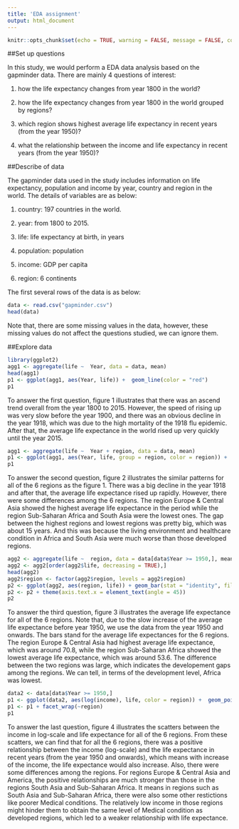 ```yaml
---
title: 'EDA assignment'
output: html_document
---
```


```r
knitr::opts_chunk$set(echo = TRUE, warning = FALSE, message = FALSE, comment = "")
```


##Set up questions

In this study, we would perform a EDA data analysis based on the gapminder data. There are mainly 4 questions of interest:

1. how the life expectancy changes from year 1800 in the world? 

2. how the life expectancy changes from year 1800 in the world grouped by regions? 

3. which region shows highest average life expectancy in recent years (from the year 1950)? 

4. what the relationship between the income and life expectancy in recent years (from the year 1950)? 



##Describe of data

The gapminder data used in the study includes information on life expectancy, population and income by year, country and region in the world. The details of variables are as below:

1. country: 197 countries in the world.

2. year: from 1800 to 2015.

3. life: life expectancy at birth, in years

4. population: population

5. income: GDP per capita

6. region: 6 continents 

The first several rows of the data is as below:


```r
data <- read.csv("gapminder.csv")
head(data)
```

Note that, there are some missing values in the data, however, these missing values do not affect the questions studied, we can ignore them.

##Explore data

```r
library(ggplot2)
agg1 <- aggregate(life ~  Year, data = data, mean)
head(agg1)
p1 <- ggplot(agg1, aes(Year, life)) +  geom_line(color = "red")
p1
```

To answer the first question, figure 1 illustrates that there was an ascend trend overall from the year 1800 to 2015. However, the speed of rising up was very slow before the year 1900, and there was an obvious decline in the year 1918, which was due to the high mortality of the 1918 flu epidemic. After that, the average life expectance in the world rised up very quickly until the year 2015.



```r
agg1 <- aggregate(life ~  Year + region, data = data, mean)
p1 <- ggplot(agg1, aes(Year, life, group = region, color = region)) +  geom_line()
p1
```

To answer the second question, figure 2 illustrates the similar patterns for all of the 6 regions as the figure 1. There was a big decline in the year 1918 and after that, the average life expectance rised up rapidly. However, there were some differences among the 6 regions. The region  Europe & Central Asia showed the highest average life expectance in the period while the region Sub-Saharan Africa and South Asia were the lowest ones. The gap between the highest regions and lowest regions was pretty big, which was about 15 years. And this was because the living environment and healthcare condition in Africa and South Asia were much worse than those developed regions.


```r
agg2 <- aggregate(life ~  region, data = data[data$Year >= 1950,], mean)
agg2 <- agg2[order(agg2$life, decreasing = TRUE),]
head(agg2)
agg2$region <- factor(agg2$region, levels = agg2$region)
p2 <- ggplot(agg2, aes(region, life)) + geom_bar(stat = "identity", fill = "indianred")
p2 <- p2 + theme(axis.text.x = element_text(angle = 45))
p2
```

To answer the third question, figure 3 illustrates the average life expectance for all of the 6 regions. Note that, due to the slow increase of the average life expectance before year 1950, we use the data from the year 1950 and onwards. The bars stand for the average life expectances for the 6 regions. The region Europe & Central Asia had highest average life expectance, which was around 70.8, while the region Sub-Saharan Africa showed the lowest average life expectance, which was around 53.6. The difference between the two regions was large, which indicates the developement gaps among the regions. We can tell, in terms of the development level, Africa was lowest. 



```r
data2 <- data[data$Year >= 1950,]
p1 <- ggplot(data2, aes(log(income), life, color = region)) +  geom_point()
p1 <- p1 + facet_wrap(~region)
p1
```


To answer the last question, figure 4 illustrates the scatters between the income in log-scale and life expectance for all of the 6 regions. From these scatters, we can find that for all the 6 regions, there was a positive relationship between the income (log-scale) and the life expectance in recent years (from the year 1950 and onwards), which means with increase of the income, the life expectance would also increase. Also, there were some differences among the regions. For regions Europe & Central Asia and America, the positive relationships are much stronger than those in the regions South Asia and Sub-Saharan Africa. It means in regions such as South Asia and Sub-Saharan Africa, there were also some other restictions like poorer Medical conditions. The relatively low income in those regions might hinder them to obtain the same level of Medical condition as developed regions, which led to a weaker relationship with life expectance.





